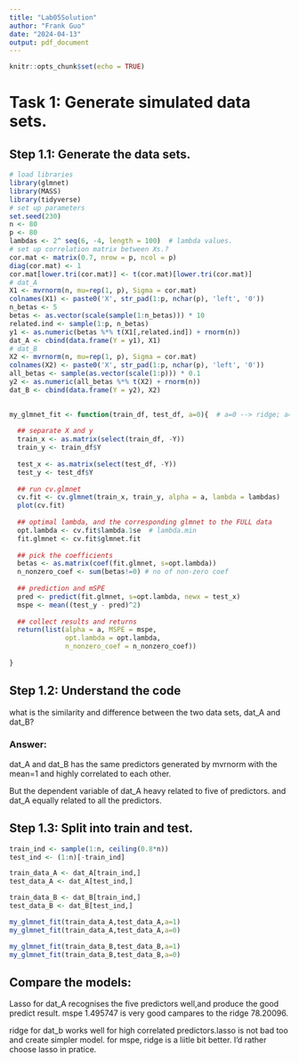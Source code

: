 ```yaml
---
title: "Lab05Solution"
author: "Frank Guo"
date: "2024-04-13"
output: pdf_document
---
```


```r
knitr::opts_chunk$set(echo = TRUE)
```

# Task 1: Generate simulated data sets.   

## Step 1.1: Generate the data sets.   

```r

# load libraries
library(glmnet)
library(MASS)
library(tidyverse)
# set up parameters
set.seed(230) 
n <- 80  
p <- 80  
lambdas <- 2^ seq(6, -4, length = 100)  # lambda values.
# set up correlation matrix between Xs.?
cor.mat <- matrix(0.7, nrow = p, ncol = p)
diag(cor.mat) <- 1
cor.mat[lower.tri(cor.mat)] <- t(cor.mat)[lower.tri(cor.mat)]
# dat_A
X1 <- mvrnorm(n, mu=rep(1, p), Sigma = cor.mat)
colnames(X1) <- paste0('X', str_pad(1:p, nchar(p), 'left', '0'))
n_betas <- 5
betas <- as.vector(scale(sample(1:n_betas))) * 10
related.ind <- sample(1:p, n_betas)
y1 <- as.numeric(betas %*% t(X1[,related.ind]) + rnorm(n))
dat_A <- cbind(data.frame(Y = y1), X1)
# dat_B 
X2 <- mvrnorm(n, mu=rep(1, p), Sigma = cor.mat)
colnames(X2) <- paste0('X', str_pad(1:p, nchar(p), 'left', '0'))
all_betas <- sample(as.vector(scale(1:p))) * 0.1
y2 <- as.numeric(all_betas %*% t(X2) + rnorm(n))
dat_B <- cbind(data.frame(Y = y2), X2)
  
```

```r
my_glmnet_fit <- function(train_df, test_df, a=0){  # a=0 --> ridge; a=1 --> Lasso
  
  ## separate X and y
  train_x <- as.matrix(select(train_df, -Y))
  train_y <- train_df$Y
  
  test_x <- as.matrix(select(test_df, -Y))
  test_y <- test_df$Y
  
  ## run cv.glmnet
  cv.fit <- cv.glmnet(train_x, train_y, alpha = a, lambda = lambdas)
  plot(cv.fit)
  
  ## optimal lambda, and the corresponding glmnet to the FULL data
  opt.lambda <- cv.fit$lambda.1se  # lambda.min 
  fit.glmnet <- cv.fit$glmnet.fit
  
  ## pick the coefficients
  betas <- as.matrix(coef(fit.glmnet, s=opt.lambda))
  n_nonzero_coef <- sum(betas!=0) # no of non-zero coef
  
  ## prediction and mSPE
  pred <- predict(fit.glmnet, s=opt.lambda, newx = test_x)
  mspe <- mean((test_y - pred)^2)
  
  ## collect results and returns
  return(list(alpha = a, MSPE = mspe,
              opt.lambda = opt.lambda,
              n_nonzero_coef = n_nonzero_coef))
  
}
```

## Step 1.2: Understand the code
what is the similarity and difference between the two data sets, dat_A and dat_B?     


### Answer:    

dat_A and dat_B has the same predictors generated by mvrnorm with the mean=1 and
highly correlated to each other.    

But the dependent variable of dat_A heavy related to five of predictors. and dat_A 
equally related to all the predictors.    


## Step 1.3: Split into train and test.   

```r

train_ind <- sample(1:n, ceiling(0.8*n))
test_ind <- (1:n)[-train_ind]

train_data_A <- dat_A[train_ind,]
test_data_A <- dat_A[test_ind,]

train_data_B <- dat_B[train_ind,]
test_data_B <- dat_B[test_ind,]

my_glmnet_fit(train_data_A,test_data_A,a=1)
my_glmnet_fit(train_data_A,test_data_A,a=0)

my_glmnet_fit(train_data_B,test_data_B,a=1)
my_glmnet_fit(train_data_B,test_data_B,a=0)


```
## Compare the models:
Lasso for dat_A recognises the five predictors well,and produce the good predict result. mspe 1.495747 is very good campares to the ridge 78.20096.    


ridge for dat_b works well for high correlated predictors.lasso is not bad too and create simpler model.
for mspe, ridge is a liitle bit better. I'd rather choose lasso in pratice.    

